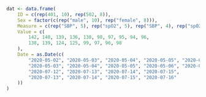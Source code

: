 ```r
dat <- data.frame(
    ID = c(rep(401, 10), rep(502, 8)),
    Sex = factor(c(rep("male", 10), rep("female", 8))),
    Measure = c(rep("SBP", 5), rep("spO2", 5), rep("SBP", 4), rep("spO2", 4)),
    Value = c(
        142, 140, 139, 136, 138, 98, 97, 95, 94, 96,
        138, 139, 124, 125, 99, 97, 96, 98
    ),
    Date = as.Date(c(
        "2020-05-02", "2020-05-03", "2020-05-04", "2020-05-05", "2020-05-06",
        "2020-05-03", "2020-05-04", "2020-05-05", "2020-05-06", "2020-05-07",
        "2020-07-12", "2020-07-13", "2020-07-14", "2020-07-15",
        "2020-07-13", "2020-07-14", "2020-07-15", "2020-07-16"
    ))
)
```